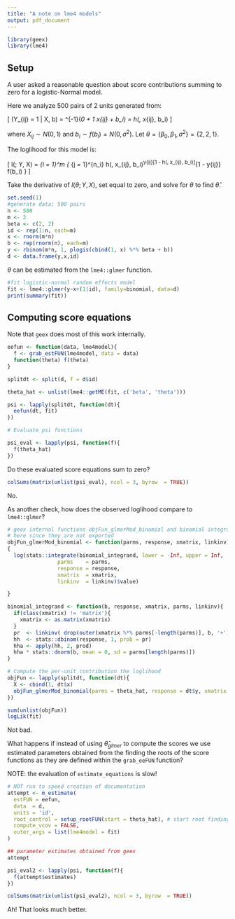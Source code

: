 ```yaml
---
title: "A note on lme4 models"
output: pdf_document
---
```


```r
library(geex)
library(lme4)
```

## Setup

A user asked a reasonable question about score contributions summing to zero for a logistic-Normal model. 

Here we analyze 500 pairs of 2 units generated from:

\[
\Pr(Y_{ij} = 1 | X, b) = \mbox{logit}^{-1}(\beta_0 + \beta_1 x_{ij} + b_i) = h(\beta, x_{ij}, b_i)
\]

where $X_{ij} \sim N(0, 1)$ and $b_i \sim f(b_i) = N(0, \sigma^2)$. Let $\theta = \{\beta_0, \beta_1, \sigma^2 \} = \{2, 2, 1\}$.

The loglihood for this model is:

\[
l(\theta; Y, X) = \sum_{i = 1}^m \{ \int \prod_{j = 1}^{n_i} h(\beta, x_{ij}, b_i)^y{ij}[1 - h(\beta, x_{ij}, b_i)]^{1 - y{ij}} f(b_i) \}
\]

Take the derivative of $l(\theta; Y, X)$, set equal to zero, and solve for $\theta$ to find $\hat{\theta}$.


```r
set.seed(1)
#generate data; 500 pairs
n <- 500
m <- 2
beta <- c(2, 2)
id <- rep(1:n, each=m)
x <- rnorm(m*n)
b <- rep(rnorm(n), each=m)
y <- rbinom(m*n, 1, plogis(cbind(1, x) %*% beta + b))
d <- data.frame(y,x,id) 
```

$\theta$ can be estimated from the `lme4::glmer` function.

```r
#fit logistic-normal random effects model
fit <- lme4::glmer(y~x+(1|id), family=binomial, data=d)
print(summary(fit))
```


## Computing score equations

Note that `geex` does most of this work internally.

```r
eefun <- function(data, lme4model){
  f <- grab_estFUN(lme4model, data = data)
  function(theta) f(theta)
}

splitdt <- split(d, f = d$id)

theta_hat <- unlist(lme4::getME(fit, c('beta', 'theta')))

psi <- lapply(splitdt, function(dt){
  eefun(dt, fit)
})

# Evaluate psi functions

psi_eval <- lapply(psi, function(f){
  f(theta_hat)
})
```

Do these evaluated score equations sum to zero?

```r
colSums(matrix(unlist(psi_eval), ncol = 3, byrow  = TRUE))
```

No.

As another check, how does the observed loglihood compare to `lme4::glmer`?

```r
# geex internal functions objFun_glmerMod_binomial and binomial integrand copied
# here since they are not exported
objFun_glmerMod_binomial <- function(parms, response, xmatrix, linkinv)
{
  log(stats::integrate(binomial_integrand, lower = -Inf, upper = Inf,
                parms    = parms,
                response = response,
                xmatrix  = xmatrix,
                linkinv  = linkinv)$value)

}

binomial_integrand <- function(b, response, xmatrix, parms, linkinv){
  if(class(xmatrix) != 'matrix'){
    xmatrix <- as.matrix(xmatrix)
  }
  pr  <- linkinv( drop(outer(xmatrix %*% parms[-length(parms)], b, '+') ) )
  hh  <- stats::dbinom(response, 1, prob = pr)
  hha <- apply(hh, 2, prod)
  hha * stats::dnorm(b, mean = 0, sd = parms[length(parms)])
}

# Compute the per-unit contribution the loglihood
objFun <- lapply(splitdt, function(dt){
  X <- cbind(1, dt$x)
  objFun_glmerMod_binomial(parms = theta_hat, response = dt$y, xmatrix = X, linkinv = plogis )
})

sum(unlist(objFun))
logLik(fit)
```

Not bad.

What happens if instead of using $\hat{\theta}_{glmer}$ to compute the scores we use estimated parameters obtained from the finding the roots of the score functions as they are defined within the `grab_eeFUN` function?

NOTE: the evaluation of `estimate_equations` is slow!

```r
# NOT run to speed creation of documentation
attempt <- m_estimate(
  estFUN = eefun,
  data  = d,
  units = 'id',
  root_control = setup_rootFUN(start = theta_hat), # start root finding at lme4's beta hat.
  compute_vcov = FALSE,
  outer_args = list(lme4model = fit)
)

## parameter estimates obtained from geex
attempt

psi_eval2 <- lapply(psi, function(f){
  f(attempt$estimates)
})

colSums(matrix(unlist(psi_eval2), ncol = 3, byrow  = TRUE))
```

Ah! That looks much better.

 
